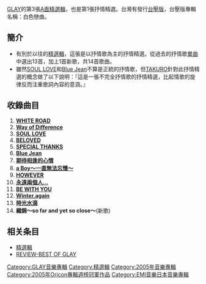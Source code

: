 {{Infobox album
| name       = -Ballad Best Singles- WHITE ROAD
| type       = [[精選輯|精選輯]]
| artist     = [[GLAY|GLAY]]
| released   = 2005年1月19日
| recorded   = 2004年10月～11月（[[重新數位錄製|重新數位錄製]]）
| genre      = [[J-POP|J-POP]]
| length     = 75[[分|分]]01[[秒|秒]]
| label      = [[EMI|EMI]]
| producer   = [[GLAY|GLAY]]
| chart_position = 當週排行第1名（[[ORICON|ORICON]]）
*2005年年度排行第31名（ORICON）
*排行榜登場週數13週（ORICON）
| certification = 雙白金（[[日本唱片協會|日本唱片協會]]）
| prev_title = [[THE_FRUSTRATED|THE FRUSTRATED]]
| prev_year  = 2004
| next_title = [[LOVE_IS_BEAUTIFUL|LOVE IS BEAUTIFUL]]
| next_year  = 2007
}}
[[GLAY|GLAY]]的第3張[[A面|A面]][[精選輯|精選輯]]，也是第1張抒情精選。台灣有發行[[台壓版|台壓版]]，台壓版專輯名稱：白色戀曲。

== 簡介 ==
*有別於以往的[[精選輯|精選輯]]，這張是以抒情歌為主的抒情精選。從過去的抒情歌[[單曲|單曲]]中選出13首，加上1首新歌，共14首歌曲。
*雖然[[SOUL_LOVE|SOUL LOVE]]和[[Blue_Jean|Blue Jean]]不算是正統的抒情歌，但[[TAKURO|TAKURO]]針對此抒情精選的概念做了以下說明：『這是一張不完全抒情歌的抒情精選，比起情歌的旋律反而注重歌詞內容的意涵。』

== 收錄曲目 ==
#'''[[WHITE_ROAD|WHITE ROAD]]'''
#'''[[Way_of_Difference|Way of Difference]]'''
#'''[[SOUL_LOVE|SOUL LOVE]]'''
#'''[[BELOVED|BELOVED]]'''
#'''[[SPECIAL_THANKS|SPECIAL THANKS]]'''
#'''[[Blue_Jean|Blue Jean]]'''
#'''[[期待相逢的心情|期待相逢的心情]]'''
#'''[[a_Boy〜一直無法忘懷〜|a Boy〜一直無法忘懷〜]]'''
#'''[[HOWEVER|HOWEVER]]'''
#'''[[永遠兩個人…|永遠兩個人…]]'''
#'''[[BE_WITH_YOU|BE WITH YOU]]'''
#'''[[Winter,again|Winter,again]]'''
#'''[[時光水滴|時光水滴]]'''
#'''織錦〜so far and yet so close〜'''(新歌)

==相关条目==
* [[精選輯|精選輯]]
* [[REVIEW-BEST_OF_GLAY|REVIEW-BEST OF GLAY]]

{{Oricon專輯週榜冠軍 (2005年)}}
[[Category:GLAY音樂專輯|Category:GLAY音樂專輯]]
[[Category:精選輯|Category:精選輯]]
[[Category:2005年音樂專輯|Category:2005年音樂專輯]]
[[Category:2005年Oricon專輯週榜冠軍作品|Category:2005年Oricon專輯週榜冠軍作品]]
[[Category:EMI音樂日本音樂專輯|Category:EMI音樂日本音樂專輯]]